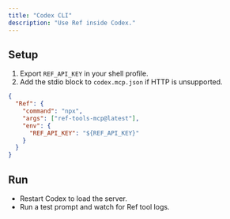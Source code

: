 ```yaml
---
title: "Codex CLI"
description: "Use Ref inside Codex."
---
```


## Setup

1. Export `REF_API_KEY` in your shell profile.
2. Add the stdio block to `codex.mcp.json` if HTTP is unsupported.

```json
{
  "Ref": {
    "command": "npx",
    "args": ["ref-tools-mcp@latest"],
    "env": {
      "REF_API_KEY": "${REF_API_KEY}"
    }
  }
}
```

## Run

- Restart Codex to load the server.
- Run a test prompt and watch for Ref tool logs.
